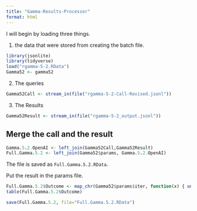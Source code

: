 ```yaml
---
title: "Gamma-Results-Processor"
format: html
---
```


I will begin by loading three things.  

1. the data that were stored from creating the batch file.

```r
library(jsonlite)
library(tidyverse)
load("rgamma-5-2.RData")
Gamma52 <- gamma52
```

2. The queries

```r
Gamma52Call <- stream_in(file("rgamma-5-2-Call-Revised.jsonl"))
```

3. The Results

```r
Gamma52Result <- stream_in(file("rgamma-5-2_output.jsonl"))
```

## Merge the call and the result

```r
Gamma.5.2.OpenAI <- left_join(Gamma52Call,Gamma52Result)
Full.Gamma.5.2 <- left_join(Gamma52$params, Gamma.5.2.OpenAI)
```

The file is saved as `Full.Gamma.5.2.RData`.

Put the result in the params file.

```r
Full.Gamma.5.2$Outcome <- map_chr(Gamma52$params$iter, function(x) { unlist(Gamma52Result$response$body$choices[[x]][[2]][2]) })
table(Full.Gamma.5.2$Outcome)
```

```r
save(Full.Gamma.5.2, file="Full.Gamma.5.2.RData")
```

